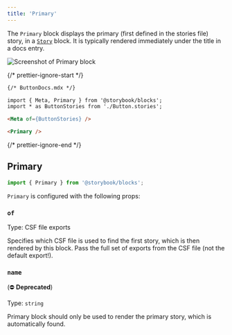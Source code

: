 ```yaml
---
title: 'Primary'
---
```


<YouTubeCallout id="uAA1JvLcl-w" title="Avoid Documentation Nightmares with Storybook's Primary Doc Block" params='start=209' />

The `Primary` block displays the primary (first defined in the stories file) story, in a [`Story`](./doc-block-story.md) block. It is typically rendered immediately under the title in a docs entry.

![Screenshot of Primary block](./doc-block-primary.png)

{/* prettier-ignore-start */}
```md
{/* ButtonDocs.mdx */}

import { Meta, Primary } from '@storybook/blocks';
import * as ButtonStories from './Button.stories';

<Meta of={ButtonStories} />

<Primary />
```
{/* prettier-ignore-end */}

## Primary

```js
import { Primary } from '@storybook/blocks';
```

`Primary` is configured with the following props:

### `of`

Type: CSF file exports

Specifies which CSF file is used to find the first story, which is then rendered by this block. Pass the full set of exports from the CSF file (not the default export!).

### `name`

(⛔️ **Deprecated**)

Type: `string`

Primary block should only be used to render the primary story, which is automatically found.
